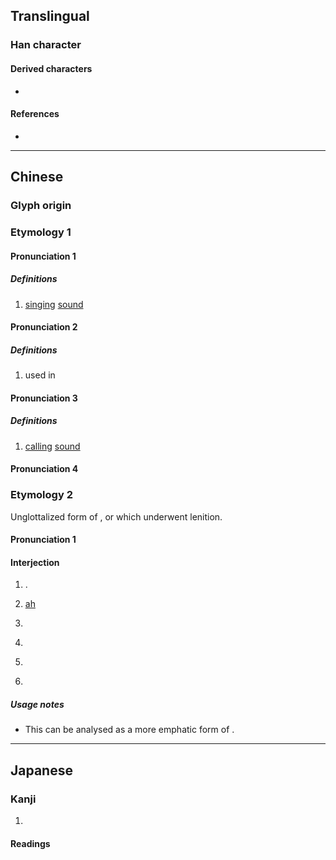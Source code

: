 {{character info}}
==Translingual==

===Han character===
{{Han char|rn=30|rad=口|as=08|sn=11|four=64098|canj=RDOO|ids=⿰口來}}

====Derived characters====
* {{l|mul|[[𢴙]]}}

====References====
* {{Han ref|kx=0194.080|dkj=03779|dj=0414.140|hdz=10637.090|uh=553B|ud=21819|bh=D4A8|bd=54440}}

----

==Chinese==
{{zh-forms|s=𫪁}}

===Glyph origin===
{{Han etym}}
===Etymology 1===
====Pronunciation 1====
{{zh-pron
|m=lái
|c=laai4
|h=pfs=
|md=
|mn=
|w=
|mc=1
|oc=y
|cat=
}}

=====Definitions=====
{{zh-hanzi}}
# [[singing]] [[sound]]

====Pronunciation 2====
{{zh-pron
|m=lǎi
|c=loi5
|h=pfs=
|md=
|mn=
|w=
|mc=2
|oc=y
|cat=
}}

=====Definitions=====
{{zh-hanzi}}
# used in {{zh-l|囉唻|[[singing]] [[sound]]}}

====Pronunciation 3====
{{zh-pron
|m=lài
|c=loi6
|h=pfs=
|md=
|mn=
|w=
|mc=
|oc=
|cat=
}}

=====Definitions=====
{{zh-hanzi}}
# [[calling]] [[sound]]

====Pronunciation 4====
{{zh-see|嚟}}

===Etymology 2===
Unglottalized form of {{zh-l|了*}}, or {{zh-l|哉*}} which underwent lenition.
====Pronunciation 1====
{{zh-pron
|w=3le,0le
|cat=intj
}}

====Interjection====
{{zh-hanzi}} {{tlb|zh|Northern Wu|especially|_|Shanghainese Wu}}

# {{n-g|Used like}} {{zh-l|了*}}.
#: {{zh-x|還有 一 樁 猜 勿 出 個 事體 唻。|tr=3hhue hhieu&4iq tsaan&2tshoe veq tsheq hheq&3zr thi&0le|There's still one thing I can't guess.|ref='''2007''', Qian Nairong, {{lang|zh|上海话大词典}}, page 309|SH}}
# {{n-g|Sentence final particle expressing exclaimation, exaggeration, surprise.}} [[ah]]
#: {{zh-x|勿 是 唻|tr=5veq zr&0le|Nah, it’s not|SH}}
# {{n-g|Sentence final particle expressing a monishing tone.}}
#: {{zh-x|儂 可以 回去 唻！|tr=3non&2khu i&3hhue qi&0le|You can come back now!|ref='''2007''', Qian Nairong, {{lang|zh|上海话大词典}}, page 309|SH}} 
# {{n-g|Sentence final particle expressing disapproval.}}
#: {{zh-x|真 也 勿 清白 唻！|tr=1tsen+3hha&5veq qin baq&0le|That doesn't help clear it up at all!|ref='''2007''', Qian Nairong, {{lang|zh|上海话大词典}}, page 309|SH}}
# {{n-g|Sentence final particle expressing envy or blame.}}
#: {{zh-x|儂 屋裏 三 房 兩 廳 唻！|tr=3non&4oq li&1se faan+3lian thin&0le|Your place has five rooms and two are huge!|ref='''2007''', Qian Nairong, {{lang|zh|上海话大词典}}, page 309|SH}}
# {{n-g|Sentence final particle used to indicate an imperative.}}
#: {{zh-x|算 唻，勿要 搭 伊 去 爭 唻。|tr=2soe le&5veq iau&4taq+3hhi&2qi+1tsan le|Give up, there's no point in fighting for it with him.|ref='''2007''', Qian Nairong, {{lang|zh|上海话大词典}}, page 309|SH}}

=====Usage notes=====
* This can be analysed as a more emphatic form of {{zh-l|了*}}.
----

==Japanese==

===Kanji===
{{ja-kanji|grade=|rs=口08}}

# {{rfdef|ja|sort=口08}}

====Readings====
{{ja-readings
|goon=らい
|kanon=らい
|kun=うた-う<うた-ふ}}